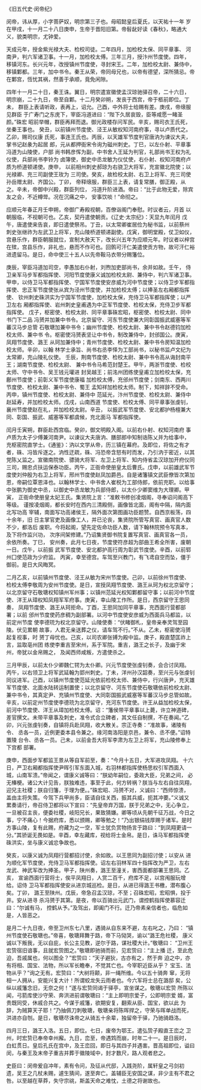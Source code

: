 

《旧五代史·闵帝纪》

闵帝，讳从厚，小字菩萨奴，明宗第三子也。母昭懿皇后夏氏，以天祐十一年 岁在甲戌，十一月二十八日庚申，生帝于晋阳旧第。帝髫龀好读《春秋》，略通大 义，貌类明宗，尤钟爱。

天成元年，授金紫光禄大夫、检校司徒。二年四月，加检校太保、同平章事、 河南尹，判六军诸卫事。十一月，加检校太傅。三年三月，授汴州节度使。四年， 移镇河东。长兴元年，改授镇州节度使，寻封宋王。二年，加检校太尉、兼侍中， 移镇鄴都。三年，加中书令。秦王从荣，帝同母兄也，以帝有德望，深所猜忌。帝 在鄴宫，恆忧其祸，然善于承顺，竟免闲隙。

四年十一月二十日，秦王诛。翼日，明宗遣宣徽使孟汉琼驰驿召帝，二十六日， 明宗崩，二十九日，帝至自鄴。十二月癸卯朔，发丧于西宫，帝于柩前即位。丁未， 群臣上表请听政，表再上，诏允。己酉，中外将士给赐有差。庚戌，帝缞服见群臣 于广寿门之东庑下，宰臣冯道进曰：“陛下久居哀毁，臣等咸愿一睹圣颜。”硃宏 昭前举帽，群臣再拜而退。御光政楼存问军民。辛亥，赐司衣王氏死，坐秦王事也。 癸丑，以前镇州节度使、泾王从敏权知河南府事，寻以卢质代之。乙卯，赐司仪康 氏死，事连王氏也。丙辰，以天雄军节度判官唐汭为谏议大夫，掌书记赵彖为起居 郎，元从都押衙宋令询为磁州刺史。丁巳，以左仆射、平章事冯道为山陵使，户部 尚书韩彦恽为副，中书舍人王延为判官，礼部尚书王权为礼仪使，兵部尚书李铃为 卤簿使，御史中丞龙敏为仪仗使，右仆射、权知河南府卢质为桥道顿递使。庚申， 以前相州刺史郝琼为右骁卫大将军，充宣徽北院使；以光禄卿、充三司副使王玫为 三司使。癸亥，故检校太尉、右卫上将军、充三司使孙岳赠太尉、齐国公。丁卯， 帝释缞服，群臣三上表，请复常膳，御正殿，从之。辛未，帝御中兴殿，群臣列位， 冯道升阶进酒。帝曰：“比于此物无爱，除宾友之会，不近樽斝。况在沉痛之中， 安事饮啖！”命彻之。

应顺元年春正月壬申朔，帝御广寿殿视朝，百僚诣阁门奉慰。时议者云，月首 以朝服临，不视朝可也。乙亥，契丹遣使朝贡。《辽史·太宗纪》：天显九年闰月 戊午，唐遣使来告哀，即日遣使祭吊。丁丑，以太常卿崔居俭为秘书监，以前蔡州 刺史张继祚为左武卫上将军，充山陵桥道顿递副使。戊寅，御明堂殿，仗卫如仪， 宫悬乐作，群臣朝服就位，宣制大赦天下，改长兴五年为应顺元年。时议者以梓宫 在殡，宫县乐作，非礼也，悬而不作可也。回鹘可汗仁美遣使贡方物，故可汗仁裕 进遗留马。是日，命中使三十五人以先帝鞍马衣带分赐籓位。

庚辰，宰臣冯道加司空，李愚加右仆射，刘煦加吏部尚书，余并如故。壬午， 侍卫亲军马步军都指挥使、河阳节度使康义诚加检校太尉、兼侍中，判六军诸卫事。 甲申，以侍卫马军都指挥使、宁国军节度使安彦威为河中节度使；以侍卫步军都指 挥使、忠正军节度使张从宾为泾州节度使，并加检校太傅；以捧圣左右厢都指挥使、 钦州刺史硃洪实为宁国军节度使，加检校太保，充侍卫马军都指挥使；以严卫左右 厢都指挥使、岩州刺史皇甫遇为中正军节度使、检校太保，充侍卫步军都指挥使。 戊子，枢密使、检校太尉、同平章事硃宏昭，枢密使、检校太尉、同中书门下二品 冯赟并加兼中书令。北京留守、河东节度使兼大同彰国振武威塞等军蕃汉马步总管 石敬瑭加兼中书令；幽州节度使、检校太尉、兼中书令赵德钧加检校太师、兼中书 令。枢密使冯赟表坚让中书令，制改兼侍中，封邠国公。庚寅，凤翔节度使、潞王 从珂加兼侍中；青州节度使、检校太尉、兼中书令房知温加检校太师。辛卯，以翰 林学士承旨、尚书右丞李怿为工部尚书，以秘书监卢文纪为太常卿，充山陵礼仪使。 壬辰，荆南节度使、检校太尉、兼中书令高从诲封南平王；湖南节度使、检校太尉、 兼中书令马希范封楚王。甲午，两浙节度使、检校太师、守中书令、吴王钱元瓘进 封吴越王；前洺州团练使皇甫立加检校太保，充鄜州节度使；前彰义军节度使康福 加检校太傅，充邠州节度使；剑南东、西两川节度使、检校太尉、兼中书令、蜀王 孟知祥加检校太师。制下，知祥辞不受命。丙申，镇州节度使、检校太尉、兼侍中 范延光，汴州节度使、检校太尉、兼侍中赵延寿，并加检校太师。戊戌，山南西道 节度使、检校太傅、同平章事张虔钊，襄州节度使赵在礼，并加检校太尉。辛丑， 以振武军节度使、安北都护杨檀兼大同、彰国、振武、威塞等军都虞候，充北面马 军都指挥使。

闰月壬寅朔，群臣赴西宫临。癸卯，御文明殿入阁。以前右仆射、权知河南府 事卢质为太子少傅兼河南尹。以谏议大夫唐汭、膳部郎中知制诰陈乂并为给事中， 充枢密院直学士。《通鉴》：汭以文学从帝，历三镇在幕府。及即位，将佐之有才 者，硃、冯皆斥逐之。汭性迂疏，硃、冯恐帝含怒有时而发，乃引汭于密近，以其 党陈乂监之。宣徽南院使、骠骑大将军、左卫上将军、知内侍省孟汉琼加开府仪同 三司，赐忠贞扶运保泰功臣。丙午，正衙命使册皇太后曹氏。戊申，以前雄武军节 度使刘仲殷为右卫上将军，邢州节度使赵凤加爵邑。自是诸籓镇文武臣僚皆次第加 恩，帝嗣位覃恩泽也。以翰林学士、中书舍人崔棁为工部侍郎，依前充职。以给事 中张鹏为御史中丞，以御史中丞龙敏为兵部侍郎，以太仆少卿窦维为大理卿。甲寅， 正衙命使册皇太妃王氏。集贤院上言：“准敕书修创凌烟阁，寻奉诏问阁高下等级。 谨按凌烟阁，都长安时在西内三清殿侧，画像皆北面，阁有中隔，隔内面北写功高 宰辅，南面写功高诸侯王，隔外面次第图画功臣题赞。自西京板荡，四十余年，旧 日主掌官吏及画像工人，并已沦丧，集贤院所管写真官、画真官人数不少，都洛后 废职。今将起阁，望先定佐命功臣人数，请下翰林院预令写真本，及下将作监兴功， 次序间架修建。”乃诏集贤御书院复置写真官、画真官各一员，余依所奏。丁巳， 安州奏，此月七日夜，节度使符彦超为部曲王希全所害，废朝一日。戊午，以前振 武军节度使、安北都护高行周为彰武节度使。辛酉，以前郓州囗使范政为少府监。 丙寅，幸至德宫。车驾至兴教门，有飞鸢自空而坠，僵于御前。是日大风晦冥。

二月乙亥，以前镇州节度使、泾王从敏为宋州节度使。己卯，以前徐州节度使、 检校太傅李敬周为安州节度使。是日，宣授凤翔节度使、潞王从珂为权北京留守； 以北京留守石敬瑭权知镇州军州事；以镇州范延光权知鄴都留守事；以前河中节度 使、洋王从璋权知凤翔军军府事。庚寅，幸山陵工作所。是日，西京留守王思同奏， 凤翔节度使、潞王从珂拒命。丁酉，王思同加同平章事，充西面行营都部署；以前 邠州节度使药彦稠为副部署。以河中节度使安彦威为西面兵马都监，以前定州节度 使李德珫为权北京留守。山陵使奏：“伏睹御札，皇帝亲奉灵驾至园陵。伏见累朝 故事，人君无亲送葬之仪，请车驾不行。”不从。乙未，枢密使冯赟起复视事，时 赟丁母忧也。己亥，以司农卿张镈为殿中监。庚子，殿直楚匡祚上言，监取亳州团 练使李重吉至宋州，系于军院。重吉，潞王之长子，及幽于宋州，帝犹以金帛赐之， 及闻西师咸叛，方遣使杀之。

三月甲辰，以前太仆少卿魏仁锷为太仆卿。兴元节度使张虔钊奏，会合讨凤翔。 丙午，以右领卫上将军武延翰为郢州刺史。丁未，洋州孙汉韶奏，至兴元与张虔钊 同议进军。己酉，以镇州节度使范延光依前检校太师、兼侍中，行兴唐尹，充天雄 军节度使、北面水陆转运制置使；以北京留守、河东节度使石敬瑭依前检校太尉、 兼中书令，其真定尹、充镇州节度使、大同彰国振武威塞等军蕃汉马步总管如故。 辛亥，以前定州节度使李德珫为北京留守，充河东节度使。许王从益加检校太保， 前河中节度使、洋王从璋加检校太傅。诏：“籓侯带平章事以上薨，许立神道碑， 差官撰文。未带平章事及刺史，准令式合立碑者，其文任自制撰，不在奏闻。”乙 卯，兴元张虔钊奏，自镇将兵赴凤翔，收大散关。宗正寺奏：“准故事，诸陵有令、 丞各一员，近例更委本县令兼之。缘河南洛阳是京邑，兼令、丞不便。”诏特置陵 台令、丞各一员。己未，以前金吾大将军李肃为左卫上将军，充山陵修奉上下宫都 部署。

庚申，西面步军都监王景从等自军前至，奏：“今月十五日，大军进攻凤翔。 十六日，严卫右厢都指挥使尹晖引军东面入城，右羽林都指挥使杨思权引军西面入 城，山南军溃。”帝闻之，谓康义诚等曰：“朕幼年嗣位，委政大臣，兄弟之间， 必无榛梗。诸公大计见告，朕独难违，事至于此，何方转祸？朕当与左右自往凤翔， 迎兄主社稷；朕自归籓，于理为便。。”硃宏昭、冯赟不对，义诚曰：“西师惊溃， 盖由主将失策。今驾下兵甲尚多，臣请自往关西，振其兵威，扼其冲要。”义诚又 累奏请行，帝召侍卫都将以下宣曰：“先皇帝弃万国，朕于兄弟之中，无心争立， 一旦被召主丧，便委社稷，岐阳兄长，果致猜嫌。卿等顷从先朝千征万战，今日之 事，宁不痛心！今据府库，悉以颁赐，卿等勉之！”乃出银绢钱厚赐于诸军。是时 方事山陵，复有此赐，府藏为之一空，军士犹负赏物扬言于路曰：“到凤翔更请一 分。”其骄诞无畏如是。辛酉，幸左藏库，视给将士金帛。是日，诛马军都指挥使 硃洪实，坐与康义诚忿争故也。

癸亥，以康义诚为凤翔行营都招讨使，余如故。以王思同为副招讨使；以安从 进为顺化军节度使，充侍卫马军都指挥使。诏左右羽林军四十指挥改为严卫，左右 龙武、神武军改为捧圣。甲子，陕州奏，潞王至潼关，害西面都部署王思同。乙亥， 宣谕西面行营将士，俟平凤翔日，人赏二百千，府库不足，以宫闱服玩增给。诏侍 卫马军都指挥使安从进京城巡检。是日，从进已得潞王书檄，潜布腹心矣。丁卯， 潞王至陕州。戊辰，帝急召孟汉琼，不至；召硃宏昭，宏昭惧，投于井。安从进寻 杀冯赟于其第。是夜，帝以百骑出元武门，谓控鹤指挥使慕容迁曰：“尔诚有马， 控鹤从予。”及驾出，即阖门不行。迁乃帝素亲信者也，临危如是，人皆恶之。

是月二十九日夜，帝至卫州东七八里，遇骑从自东来不避，左右叱之，乃曰： “镇州节度使石敬瑭也。”帝喜，敬瑭拜舞于路，帝下马恸哭，谕以“潞王危社稷， 康义诚以下叛我，无以自庇，长公主见教，逆尔于路，谋社稷大计。”敬瑭曰： “卫州王宏贽宿旧谙事，且就宏贽图之。”敬瑭即驰骑而前，见宏贽曰：“主上播 迁，至此危迫，吾戚属也，何以图全？”宏贽曰：“天子避狄，古亦有之，然于奔 迫之中，亦有将相、国宝、法物，所以军长瞻奉，不觉其亡也。今宰职近臣从乎？ 宝玉、法物从乎？”询之无有。宏贽曰：“大树将颠，非一绳所维。今以五十骑奔 窜，无将相一人拥从，安能兴复大计！所谓蛟龙失云雨者也。今六军将士总在潞邸 矣，公纵以戚籓念旧，无奈之何！”遂与宏贽同谒于驿亭，宣坐谋之。敬瑭以宏贽 所陈以闻，弓箭库使沙守荣、奔洪进前谓敬瑭曰：“主上即明宗爱子，公即明宗爱 婿，富贵既同受，休戚合共之。今谋于戚籓，欲期安复，翻索从臣、国宝，欲以此 为辞，为贼算天子耶！”乃抽佩刀刺敬瑭，敬瑭亲将陈晖捍之，守荣与晖单战而死， 洪进亦自刎。是日，敬瑭尽诛帝之从骑五十余辈，独留帝于驿，乃驰骑趋洛。

四月三日，潞王入洛。五日，即位。七日，废帝为鄂王。遣弘贽子殿直王峦之 卫州，时宏贽已奉帝幸州廨。九日，峦至，帝遇鸩而崩，时年二十一。是日辰时， 白虹贯日。皇后孔氏在宫中，及王峦回，即日与其四子并遇害。晋高祖即位，谥曰 闵，与秦王及末帝子重吉并葬于徽陵域中，封才数尺，路人观者悲之。

史臣曰：闵帝爰自冲年，素有令问，及征从代邸，入践尧阶，属轩皇之弓剑初 遗，吴王之几杖未赐，遽生猜间，遂至奔亡。盖辅臣无安国之谋，非少主有不君之 咎。以至越在草莽，失守宗祧，斯盖天命之难忱，土德之将谢故也。

